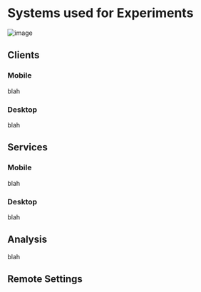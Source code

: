 # Systems used for Experiments
![image](https://user-images.githubusercontent.com/8192232/211614135-02c3f455-9231-4f04-8247-60e81b8ccf42.png)

## Clients
### Mobile
blah
### Desktop
blah
## Services
### Mobile
blah
### Desktop
blah
## Analysis
blah
## Remote Settings
